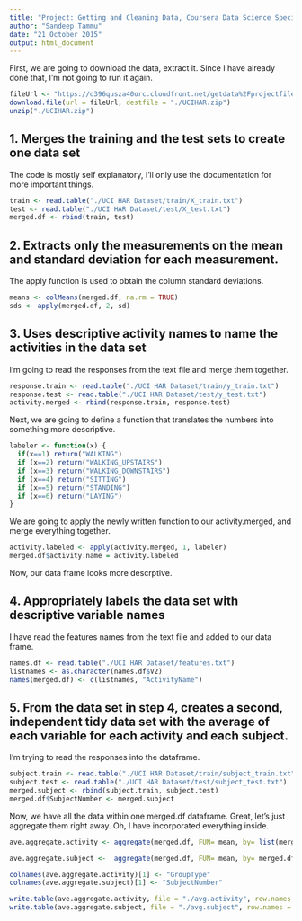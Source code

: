 ```yaml
---
title: "Project: Getting and Cleaning Data, Coursera Data Science Specialization"
author: "Sandeep Tammu"
date: "21 October 2015"
output: html_document
---
```


First, we are going to download the data, extract it. Since I have already done that, I'm not going to run it again.

```r
fileUrl <- "https://d396qusza40orc.cloudfront.net/getdata%2Fprojectfiles%2FUCI%20HAR%20Dataset.zip"
download.file(url = fileUrl, destfile = "./UCIHAR.zip")
unzip("./UCIHAR.zip")
```

## 1. Merges the training and the test sets to create one data set

The code is mostly self explanatory, I'll only use the documentation for more important things.

```r
train <- read.table("./UCI HAR Dataset/train/X_train.txt")
test <- read.table("./UCI HAR Dataset/test/X_test.txt")
merged.df <- rbind(train, test)
```

## 2. Extracts only the measurements on the mean and standard deviation for each measurement. 

The apply function is used to obtain the column standard deviations.

```r
means <- colMeans(merged.df, na.rm = TRUE)
sds <- apply(merged.df, 2, sd)
```

## 3. Uses descriptive activity names to name the activities in the data set

I'm going to read the responses from the text file and merge them together.

```r
response.train <- read.table("./UCI HAR Dataset/train/y_train.txt")
response.test <- read.table("./UCI HAR Dataset/test/y_test.txt")
activity.merged <- rbind(response.train, response.test)
```

Next, we are going to define a function that translates the numbers into something more descriptive.

```r
labeler <- function(x) {
  if(x==1) return("WALKING")
  if (x==2) return("WALKING_UPSTAIRS")
  if (x==3) return("WALKING_DOWNSTAIRS")
  if (x==4) return("SITTING")
  if (x==5) return("STANDING")
  if (x==6) return("LAYING")
}
```

We are going to apply the newly written function to our activity.merged, and merge everything together.

```r
activity.labeled <- apply(activity.merged, 1, labeler)
merged.df$activity.name = activity.labeled
```

Now, our data frame looks more descrptive.

## 4. Appropriately labels the data set with descriptive variable names

I have read the features names from the text file and added to our data frame.

```r
names.df <- read.table("./UCI HAR Dataset/features.txt")
listnames <- as.character(names.df$V2)
names(merged.df) <- c(listnames, "ActivityName")
```

## 5. From the data set in step 4, creates a second, independent tidy data  set with the average of each variable for each activity and each subject.

I'm trying to read the responses into the dataframe.

```r
subject.train <- read.table("./UCI HAR Dataset/train/subject_train.txt")
subject.test <- read.table("./UCI HAR Dataset/test/subject_test.txt")
merged.subject <- rbind(subject.train, subject.test)
merged.df$SubjectNumber <- merged.subject
```

Now, we have all the data within one merged.df dataframe. Great, let's just aggregate them right away. Oh, I have incorporated everything inside.

```r
ave.aggregate.activity <- aggregate(merged.df, FUN= mean, by= list(merged.df$ActivityName),formula= .~ ActivityName, na.rm = TRUE)

ave.aggregate.subject <-  aggregate(merged.df, FUN= mean, by= merged.df$SubjectNumber, formula = . ~ SubjectNumber, na.rm = TRUE)

colnames(ave.aggregate.activity)[1] <- "GroupType"
colnames(ave.aggregate.subject)[1] <- "SubjectNumber"

write.table(ave.aggregate.activity, file = "./avg.activity", row.names = FALSE)
write.table(ave.aggregate.subject, file = "./avg.subject", row.names = FALSE)
```